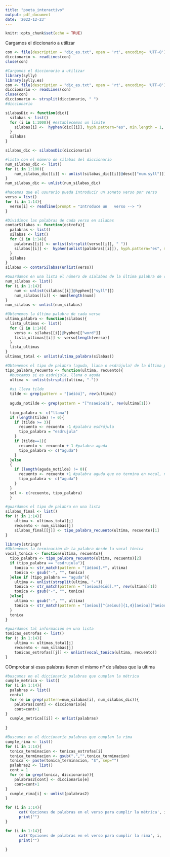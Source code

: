 ---
title: "poeta_interactivo"
output: pdf_document
date: '2022-12-23'
---

```{r setup, include=FALSE}
knitr::opts_chunk$set(echo = TRUE)
```

Cargamos el diccionario a utilizar
````{r}
con <- file(description = "dic_es.txt", open = 'rt', encoding= 'UTF-8')
diccionario <- readLines(con)
close(con)
````

````{r}
#Cargamos el diccionario a utilizar
library(sylly)
library(sylly.es)
con <- file(description = "dic_es.txt", open = 'rt', encoding= 'UTF-8')
diccionario <- readLines(con)
close(con)
diccionario <- strsplit(diccionario, " ")
#diccionario

silabasDic <- function(dic){
  silabas <- list()
  for (i in 1:1000){ #establecemos un límite
    silabas[i] <-  hyphen(dic[[i]], hyph.pattern="es", min.length = 1, quiet= TRUE)
  }
  silabas
}

silabas_dic <- silabasDic(diccionario)

#lista con el número de sílabas del diccionario
num_silabas_dic <- list()
for (i in 1:100){
    num_silabas_dic[[i]] <- unlist(silabas_dic[[i]]@desc[["num.syll"]])
}
num_silabas_dic <- unlist(num_silabas_dic)
````
````{r}
#hacemos que el usurario pueda introducir un soneto verso por verso
verso = list() 
for (i in 1:14){
  verso[i] <- readline(prompt = "Introduce un   verso --> ")
}
````


````{r}
#Dividimos las palabras de cada verso en sílabas
contarSilabas <- function(estrofa){
  palabras <- list()
  silabas <- list()
  for (i in 1:14){
    palabras[[i]] <- unlist(strsplit(verso[[i]], " "))
    silabas[[i]] <-  hyphen(unlist(palabras[[i]]), hyph.pattern="es", min.length = 1, quiet= TRUE)
  }
  silabas
}
silabas <- contarSilabas(unlist(verso))
````

````{r}
#Guardamos en una lista el número de síalabas de la última palabra de cada verso (es lo que nos interesa)
num_silabas <- list()
for (i in 1:14){
    num <- unlist(silabas[[i]]@hyphen[["syll"]])
    num_silabas[[i]] <- num[length(num)]
}
num_silabas <- unlist(num_silabas)
````


````{r}
#Obtenemos la última palabra de cada verso
ultima_palabra <- function(silabas){
  lista_ultimas <- list()
  for (i in 1:14){
    verso <- silabas[[i]]@hyphen[["word"]]
    lista_ultimas[[i]] <- verso[length(verso)]
  }
  lista_ultimas
}
ultimas_total <- unlist(ultima_palabra(silabas))
````


````{r}
#Obtenemos el tipo de palabra (aguda, llana o esdrújula) de la última palabra de cada verso
tipo_palabra_recuento <- function(ultima, recuento){
  #buscamos si es esdrújula, llana o aguda
  ultima <- unlist(strsplit(ultima, "-"))
  
  #si lleva tilde
  tilde <- grep(pattern = "[áéíóú]", rev(ultima))
  
  aguda_notilde <- grep(pattern = "[^nsaeiou]$", rev(ultima[1]))
  
  tipo_palabra <- c("llana")
  if (length(tilde) != 0){
    if (tilde >= 3){ 
      recuento <- recuento -1 #palabra esdrújula
      tipo_palabra = "esdrujula"
    }
    if (tilde==1){
      recuento <- recuento + 1 #palabra aguda
      tipo_palabra <- c("aguda")
    }
  }else
  {
    if (length(aguda_notilde) != 0){
      recuento <- recuento +1 #palabra aguda que no termina en vocal, n o s
      tipo_palabra <- c("aguda")
    }
  }
  sol <- c(recuento, tipo_palabra)
  }
````


````{r}
#guardamos el tipo de palabra en una lista
silabas_final <- list()
for (j in 1:14){
    ultima <- ultimas_total[j]
    recuento <- num_silabas[j]
    silabas_final[[j]] <- tipo_palabra_recuento(ultima, recuento)[1]
}
````


````{r}
library(stringr)
#Obtenemos la terminación de la palabra desde la vocal tónica
vocal_tonica <- function(ultima, recuento){
  tipo_palabra <- tipo_palabra_recuento(ultima, recuento)[2]
  if (tipo_palabra == "esdrujula"){
    tonica <- str_match(pattern = "[áéíóú].*", ultima)
    tonica <- gsub("-", "", tonica)
  }else if (tipo_palabra == "aguda"){
    ultima <- unlist(strsplit(ultima, "-"))
    tonica <- str_match(pattern = "[aeiouáéíóú].*", rev(ultima)[1])
    tonica <- gsub("-", "", tonica)
  }else{
    ultima <- gsub("-", "", ultima)
    tonica <- str_match(pattern = "[aeiou][^(aeiou)]{1,4}[aeiou][^aeiou]{0,2}$|[aeiou][aeiou][^aeiou]{0,2}$", ultima)
  }
  tonica
}
````

```{r}
#guardamos tal información en una lista
tonicas_estrofas <- list()
for (j in 1:14){
    ultima <- ultimas_total[j]
    recuento <- num_silabas[j]
    tonicas_estrofas[[j]] <- unlist(vocal_tonica(ultima, recuento))
}
```

COmprobar si esas palabras tienen el mismo nº de sílabas que la ultima

```{r}
#buscamos en el diccionario palabras que cumplan la métrica
cumple_metrica <- list()
for (i in 1:14){
  palabras <- list()
  cont=1
  for (e in grep(pattern=num_silabas[i], num_silabas_dic)){
    palabras[cont] <- diccionario[e]
    cont=cont+1
}
  cumple_metrica[[i]] <- unlist(palabras) 
  
}

#Buscamos en el diccionario palabras que cumplan la rima
cumple_rima <- list()
for (i in 1:14){
  tonica_terminacion <- tonicas_estrofas[i]
  tonica_terminacion <- gsub(",","",tonica_terminacion)
  tonica <- paste(tonica_terminacion, "$", sep="")
  palabras2 <- list()
  cont = 1
  for (e in grep(tonica, diccionario)){
    palabras2[cont] <- diccionario[e]
    cont=cont+1
}
  cumple_rima[i] <- unlist(palabras2) 
}
```

```{r}
for (i in 1:14){
      cat('Opciones de palabras en el verso para cumplir la métrica', i, '-->', unlist(cumple_metrica[[i]]))
      print("")
}

for (i in 1:14){
      cat('Opciones de palabras en el verso para cumplir la rima', i, '-->', unlist(cumple_rima[[i]]))
      print("")
      
}
```